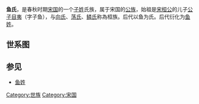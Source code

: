 '''鱼氏'''，是春秋时期[[宋国|宋国]]的一个[[子姓|子姓]]氏族，属于宋国的[[公族|公族]]，始祖是[[宋桓公|宋桓公]]的儿子[[公子目夷|公子目夷]]（字子鱼），与[[向氏|向氏]]、[[荡氏|荡氏]]、[[鳞氏|鳞氏]]称為桓族。后代以鱼为氏。后代衍化为[[鱼姓|鱼姓]]。

==世系图==
<center>
{{chart/start}}
{{chart | My |My=[[公子目夷|公子目夷]]<br>子魚}}
{{chart | |!}}
{{chart | Yo |Yo=[[公孙友|公孙友]]}}
{{chart | |!}}
{{chart | Mo |Mo=□}}
{{chart | |)|-|-|-|.| |}}
{{chart | Sh | | Fu |Sh=[[鱼石|鱼石]]|Fu=[[鱼府|鱼府]]}}
{{chart/end}}
</center>

==参见==
*[[鱼姓|鱼姓]] 

[[Category:世族|Category:世族]]
[[Category:宋国|Category:宋国]]